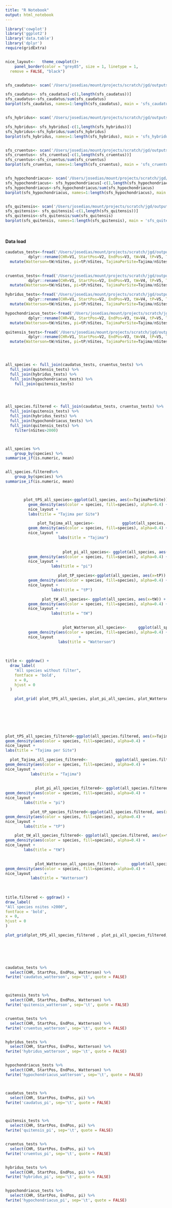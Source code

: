 ```yaml
---
title: "R Notebook"
output: html_notebook
---
```


```r
library('cowplot')
library('ggplot2')
library('data.table')
library('dplyr')
require(gridExtra)


nice_layout<-   theme_cowplot()+
    panel_border(color = "grey85", size = 1, linetype = 1,
  remove = FALSE, "black") 



```



```r





sfs_caudatus<- scan('/Users/josedias/mount/projects/scratch/jgd/outputs/caudatus_minimized.sfs')

sfs_caudatus<- sfs_caudatus[-c(1,length(sfs_caudatus))]
sfs_caudatus<-sfs_caudatus/sum(sfs_caudatus)
barplot(sfs_caudatus, names=1:length(sfs_caudatus), main = 'sfs_caudatus')


sfs_hybridus<- scan('/Users/josedias/mount/projects/scratch/jgd/outputs/hybridus_minimized.sfs')

sfs_hybridus<- sfs_hybridus[-c(1,length(sfs_hybridus))]
sfs_hybridus<-sfs_hybridus/sum(sfs_hybridus)
barplot(sfs_hybridus, names=1:length(sfs_hybridus), main = 'sfs_hybridus')


sfs_cruentus<- scan('/Users/josedias/mount/projects/scratch/jgd/outputs/step1b_cruentus_minimized.sfs')
sfs_cruentus<- sfs_cruentus[-c(1,length(sfs_cruentus))]
sfs_cruentus<-sfs_cruentus/sum(sfs_cruentus)
barplot(sfs_cruentus, names=1:length(sfs_cruentus), main = 'sfs_cruentus')


sfs_hypochondriacus<- scan('/Users/josedias/mount/projects/scratch/jgd/outputs/hypochondriacus_minimized_16.sfs')
sfs_hypochondriacus<- sfs_hypochondriacus[-c(1,length(sfs_hypochondriacus))]
sfs_hypochondriacus<-sfs_hypochondriacus/sum(sfs_hypochondriacus)
barplot(sfs_hypochondriacus, names=1:length(sfs_hypochondriacus), main = 'sfs_hypochondriacus (16)')


sfs_quitensis<- scan('/Users/josedias/mount/projects/scratch/jgd/outputs/quitensis_minimized.sfs')
sfs_quitensis<- sfs_quitensis[-c(1,length(sfs_quitensis))]
sfs_quitensis<-sfs_quitensis/sum(sfs_quitensis)
barplot(sfs_quitensis, names=1:length(sfs_quitensis), main = 'sfs_quitensis')




```


#### Data load


```r
caudatus_tests<-fread('/Users/josedias/mount/projects/scratch/jgd/outputs/caudatus_tests_minimized.bedgraph') %>%
          dplyr::rename(CHR=V1, StartPos=V2, EndPos=V3, tW=V4, tP=V5, Tajima=V6, nSites=V7) %>%
  mutate(Watterson=tW/nSites, pi=tP/nSites, TajimaPerSite=Tajima/nSites, species = "caudatus")
  

cruentus_tests<-fread('/Users/josedias/mount/projects/scratch/jgd/outputs/cruentus_tests_minimized.bedgraph')  %>%
          dplyr::rename(CHR=V1, StartPos=V2, EndPos=V3, tW=V4, tP=V5, Tajima=V6, nSites=V7) %>%
  mutate(Watterson=tW/nSites, pi=tP/nSites, TajimaPerSite=Tajima/nSites, species = "cruentus")

hybridus_tests<-fread('/Users/josedias/mount/projects/scratch/jgd/outputs/hybridus_tests_minimized.bedgraph') %>%
          dplyr::rename(CHR=V1, StartPos=V2, EndPos=V3, tW=V4, tP=V5, Tajima=V6, nSites=V7) %>%
  mutate(Watterson=tW/nSites, pi=tP/nSites, TajimaPerSite=Tajima/nSites, species="hybridus")

hypochondriacus_tests<-fread('/Users/josedias/mount/projects/scratch/jgd/outputs/hypochondriacus_tests_minimized.bedgraph') %>%
          dplyr::rename(CHR=V1, StartPos=V2, EndPos=V3, tW=V4, tP=V5, Tajima=V6, nSites=V7) %>%
  mutate(Watterson=tW/nSites, pi=tP/nSites, TajimaPerSite=Tajima/nSites, species="hypochondriacus")

quitensis_tests<-fread('/Users/josedias/mount/projects/scratch/jgd/outputs/quitensis_tests_minimized.bedgraph') %>%
          dplyr::rename(CHR=V1, StartPos=V2, EndPos=V3, tW=V4, tP=V5, Tajima=V6, nSites=V7) %>%
  mutate(Watterson=tW/nSites, pi=tP/nSites, TajimaPerSite=Tajima/nSites, species="quitensis")
  



```

```r

```



```r


all_species <- full_join(caudatus_tests, cruentus_tests) %>%
  full_join(quitensis_tests) %>%
  full_join(hybridus_tests) %>%
  full_join(hypochondriacus_tests) %>%
    full_join(quitensis_tests)




all_species.filtered <- full_join(caudatus_tests, cruentus_tests) %>%
  full_join(quitensis_tests) %>%
  full_join(hybridus_tests) %>%
  full_join(hypochondriacus_tests) %>%
  full_join(quitensis_tests) %>%
    filter(nSites>2000)



all_species %>%
    group_by(species) %>%
summarise_if(is.numeric, mean)


all_species.filtered%>%
    group_by(species) %>%
summarise_if(is.numeric, mean)



        plot_tPS_all_species<-ggplot(all_species, aes(x=TajimaPerSite)) +
          geom_density(aes(color = species, fill=species), alpha=0.4) +
          nice_layout +
          labs(title = "Tajima per Site")

              plot_Tajima_all_species<-            ggplot(all_species, aes(x=Tajima)) +
          geom_density(aes(color = species, fill=species), alpha=0.4) +
          nice_layout +
                       labs(title = "Tajima")
                  
                  
                         plot_pi_all_species<- ggplot(all_species, aes(x=pi)) +
          geom_density(aes(color = species, fill=species), alpha=0.4) +
          nice_layout +
                    labs(title = "pi")

                       plot_tP_species<-ggplot(all_species, aes(x=tP)) +
          geom_density(aes(color = species, fill=species), alpha=0.4) +
          nice_layout +
                    labs(title = "tP")

                plot_tW_all_species<- ggplot(all_species, aes(x=tW)) +
          geom_density(aes(color = species, fill=species), alpha=0.4) +
          nice_layout +
                    labs(title = "tW")

                               
                         plot_Watterson_all_species<-     ggplot(all_species, aes(x=Watterson)) +
          geom_density(aes(color = species, fill=species), alpha=0.4) +
          nice_layout           +
                       labs(title = "Watterson")
                       
                     
                       
title <- ggdraw() + 
  draw_label(
    "All species without filter",
    fontface = 'bold',
    x = 0,
    hjust = 0
  ) 

    plot_grid( plot_tPS_all_species, plot_pi_all_species, plot_Watterson_all_species, plot_Tajima_all_species,  plot_tP_species, plot_tW_all_species, labels="AUTO", title)

    
    
    
    


plot_tPS_all_species_filtered<-ggplot(all_species.filtered, aes(x=TajimaPerSite)) +
geom_density(aes(color = species, fill=species), alpha=0.4) +
nice_layout +
labs(title = "Tajima per Site")

  plot_Tajima_all_species_filtered<-            ggplot(all_species.filtered, aes(x=Tajima)) +
geom_density(aes(color = species, fill=species), alpha=0.4) +
nice_layout +
           labs(title = "Tajima")
      
      
             plot_pi_all_species_filtered<- ggplot(all_species.filtered, aes(x=pi)) +
geom_density(aes(color = species, fill=species), alpha=0.4) +
nice_layout +
        labs(title = "pi")

           plot_tP_species_filtered<-ggplot(all_species.filtered, aes(x=tP)) +
geom_density(aes(color = species, fill=species), alpha=0.4) +
nice_layout +
        labs(title = "tP")

    plot_tW_all_species_filtered<- ggplot(all_species.filtered, aes(x=tW)) +
geom_density(aes(color = species, fill=species), alpha=0.4) +
nice_layout +
        labs(title = "tW")

                   
             plot_Watterson_all_species_filtered<-     ggplot(all_species.filtered, aes(x=Watterson)) +
geom_density(aes(color = species, fill=species), alpha=0.4) +
nice_layout      +     
           labs(title = "Watterson")
           
         
           
title.filtered <- ggdraw() + 
draw_label(
"All species nsites >2000",
fontface = 'bold',
x = 0,
hjust = 0
) 

plot_grid(plot_tPS_all_species_filtered , plot_pi_all_species_filtered, plot_Watterson_all_species_filtered, plot_Tajima_all_species_filtered, plot_tP_species_filtered, plot_tW_all_species_filtered, labels="AUTO", title.filtered)



  
    
```

```r


caudatus_tests %>%
  select(CHR, StartPos, EndPos, Watterson) %>%
fwrite('caudatus_watterson', sep='\t', quote = FALSE)



quitensis_tests %>%
  select(CHR, StartPos, EndPos, Watterson) %>%
fwrite('quitensis_watterson', sep='\t', quote = FALSE)


cruentus_tests %>%
  select(CHR, StartPos, EndPos, Watterson) %>%
fwrite('cruentus_watterson', sep='\t', quote = FALSE)


hybridus_tests %>%
  select(CHR, StartPos, EndPos, Watterson) %>%
fwrite('hybridus_watterson', sep='\t', quote = FALSE)


hypochondriacus_tests %>%
  select(CHR, StartPos, EndPos, Watterson) %>%
fwrite('hypochondriacus_watterson', sep='\t', quote = FALSE)



caudatus_tests %>%
  select(CHR, StartPos, EndPos, pi) %>%
fwrite('caudatus_pi', sep='\t', quote = FALSE)



quitensis_tests %>%
  select(CHR, StartPos, EndPos, pi) %>%
fwrite('quitensis_pi', sep='\t', quote = FALSE)


cruentus_tests %>%
  select(CHR, StartPos, EndPos, pi) %>%
fwrite('cruentus_pi', sep='\t', quote = FALSE)


hybridus_tests %>%
  select(CHR, StartPos, EndPos, pi) %>%
fwrite('hybridus_pi', sep='\t', quote = FALSE)


hypochondriacus_tests %>%
  select(CHR, StartPos, EndPos, pi) %>%
fwrite('hypochondriacus_pi', sep='\t', quote = FALSE)




```

